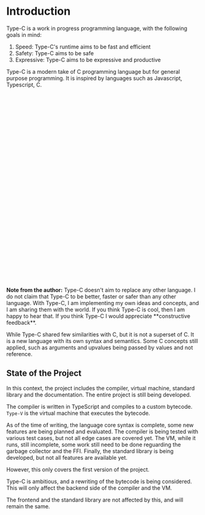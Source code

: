 
# Introduction

Type-C is a work in progress programming language, with the following goals in mind:
1. Speed: Type-C's runtime aims to be fast and efficient
2. Safety: Type-C aims to be safe
3. Expressive: Type-C aims to be expressive and productive

Type-C is a modern take of C programming language but for general purpose programming.
It is inspired by languages such as Javascript, Typescript, C.


<div role="alert" className="alert striped1">
    <svg xmlns="http://www.w3.org/2000/svg" fill="none" viewBox="0 0 24 24" className="stroke-info shrink-0 w-6 h-6"><path strokeLinecap="round" strokeLinejoin="round" strokeWidth="2" d="M13 16h-1v-4h-1m1-4h.01M21 12a9 9 0 11-18 0 9 9 0 0118 0z"></path></svg>
    <span>
        <b>Note from the author:</b>
        Type-C doesn't aim to replace any other language. I do not claim that Type-C to be better, faster or safer than any other language.
        With Type-C, I am implementing my own ideas and concepts, and I am sharing them with the world.
        If you think Type-C is cool, then I am happy to hear that. If you think Type-C I would appreciate **constructive feedback**.
    </span>
</div>

While Type-C shared few similarities with C, but it is not a superset of C. It is a new language with its own syntax and semantics.
Some C concepts still applied, such as arguments and upvalues being passed by values and not reference.

## State of the Project

In this context, the project includes the compiler, virtual machine, standard library and the documentation.
The entire project is still being developed.

The compiler is written in TypeScript and compiles to a custom bytecode. `Type-V` is the virtual machine that executes the bytecode.

As of the time of writing, the language core syntax is complete, some new features are being planned and evaluated.
The compiler is being tested with various test cases, but not all edge cases are covered yet.
The VM, while it runs, still incomplete, some work still need to be done reguarding the garbage collector and the FFI.
Finally, the standard library is being developed, but not all features are available yet.

However, this only covers the first version of the project.

Type-C is ambitious, and a rewriting of the bytecode is being considered. This will only affect the backend side of
the compiler and the VM.

The frontend and the standard library are not affected by this, and will remain the same.
